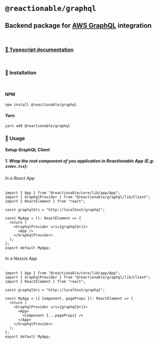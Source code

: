 
<Meta title="GraphQL/Home" />

# **`@reactionable/graphql`**

## Backend package for [AWS GraphQL](https://docs.graphql.aws/) integration

<br />

### [📖 Typescript documentation](../docs/graphql/)

<br />

### 🚀 Installation

<br />

#### NPM

```sh
npm install @reactionable/graphql
```

#### Yarn

```sh
yarn add @reactionable/graphql
```

### 🧾 Usage

#### Setup GraphQL Client

##### 1. Wrap the root component of you application in Reactionable App (E.g: `index.tsx`):

###### In a React App

```tsx
import { App } from "@reactionable/core/lib/app/App";
import { GraphqlProvider } from "@reactionable/graphql/lib/Client";
import { ReactElement } from "react";

const graphqlUri = "http://localhost/graphql";

const MyApp = (): ReactElement => {
  return (
    <GraphqlProvider uri={graphqlUri}>
      <App />
    </GraphqlProvider>
  );
};
export default MyApp;
```

###### In a NextJs App

```tsx
import { App } from "@reactionable/core/lib/app/App";
import { GraphqlProvider } from "@reactionable/graphql/lib/Client";
import { ReactElement } from "react";

const graphqlUri = "http://localhost/graphql";

const MyApp = ({ Component, pageProps }): ReactElement => {
  return (
    <GraphqlProvider uri={graphqlUri}>
      <App>
        <Component {...pageProps} />
      </App>
    </GraphqlProvider>
  );
};
export default MyApp;
```
